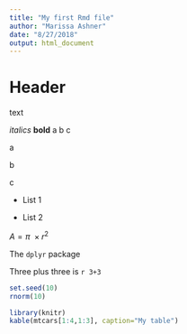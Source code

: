 ```yaml
---
title: "My first Rmd file"
author: "Marissa Ashner"
date: "8/27/2018"
output: html_document
---
```


# Header 

text 

*italics* **bold**
a
b
c

a

b

c

* List 1

* List 2

$A = \pi\ \times r^2$

The `dplyr` package

Three plus three is `r 3+3`

```r
set.seed(10)
rnorm(10)
```

```r
library(knitr)
kable(mtcars[1:4,1:3], caption="My table")
```





